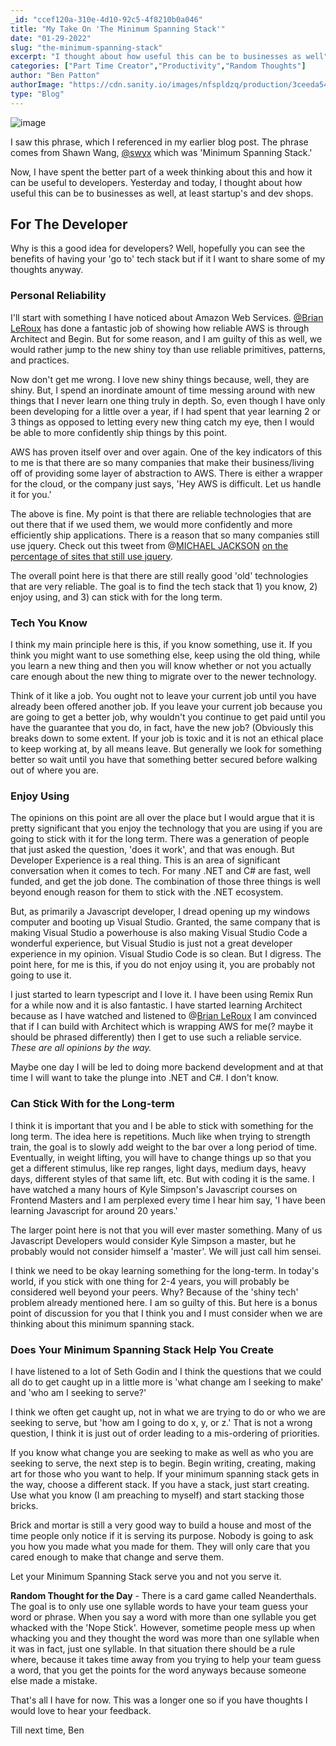 ```yaml
---
_id: "ccef120a-310e-4d10-92c5-4f8210b0a046"
title: "My Take On 'The Minimum Spanning Stack'"
date: "01-29-2022"
slug: "the-minimum-spanning-stack"
excerpt: "I thought about how useful this can be to businesses as well"
categories: ["Part Time Creator","Productivity","Random Thoughts"]
author: "Ben Patton"
authorImage: "https://cdn.sanity.io/images/nfspldzq/production/3ceeda54221c7c0614ecc51f955c7be39a1da34e-512x512.jpg"
type: "Blog"
---
```


![image](https://cdn.sanity.io/images/nfspldzq/production/cbc405950dd7e7cff79ff2417bc0e0ad07a357ef-1600x840.png?w=450)

I saw this phrase, which I referenced in my earlier blog post. The phrase comes from Shawn Wang, [@swyx](https://twitter.com/swyx) which was 'Minimum Spanning Stack.' 

Now, I have spent the better part of a week thinking about this and how it can be useful to developers. Yesterday and today, I thought about how useful this can be to businesses as well, at least startup's and dev shops. 

## For The Developer

Why is this a good idea for developers? Well, hopefully you can see the benefits of having your 'go to' tech stack but if it I want to share some of my thoughts anyway. 

### Personal Reliability

I'll start with something I have noticed about Amazon Web Services. [@Brian LeRoux](https://twitter.com/brianleroux) has done a fantastic job of showing how reliable AWS is through Architect and Begin. But for some reason, and I am guilty of this as well, we would rather jump to the new shiny toy than use reliable primitives, patterns, and practices. 

Now don't get me wrong. I love new shiny things because, well, they are shiny. But, I spend an inordinate amount of time messing around with new things that I never learn one thing truly in depth. So, even though I have only been developing for a little over a year, if I had spent that year learning 2 or 3 things as opposed to letting every new thing catch my eye, then I would be able to more confidently ship things by this point. 

AWS has proven itself over and over again. One of the key indicators of this to me is that there are so many companies that make their business/living off of providing some layer of abstraction to AWS. There is either a wrapper for the cloud, or the company just says, 'Hey AWS is difficult. Let us handle it for you.' 

The above is fine. My point is that there are reliable technologies that are out there that if we used them, we would more confidently and more efficiently ship applications. There is a reason that so many companies still use jquery. Check out this tweet from @[MICHAEL JACKSON](@mjackson) [on the percentage of sites that still use jquery](https://twitter.com/mjackson/status/1486556193145245696).  

The overall point here is that there are still really good 'old' technologies that are very reliable. The goal is to find the tech stack that 1) you know, 2) enjoy using, and 3) can stick with for the long term. 

### Tech You Know

I think my main principle here is this, if you know something, use it. If you think you might want to use something else, keep using the old thing, while you learn a new thing and then you will know whether or not you actually care enough about the new thing to migrate over to the newer technology. 

Think of it like a job. You ought not to leave your current job until you have already been offered another job. If you leave your current job because you are going to get a better job, why wouldn't you continue to get paid until you have the guarantee that you do, in fact, have the new job? (Obviously this breaks down to some extent. If your job is toxic and it is not an ethical place to keep working at, by all means leave. But generally we look for something better so wait until you have that something better secured before walking out of where you are. 

### Enjoy Using

The opinions on this point are all over the place but I would argue that it is pretty significant that you enjoy the technology that you are using if you are going to stick with it for the long term. There was a generation of people that just asked the question, 'does it work', and that was enough. But Developer Experience is a real thing. This is an area of significant conversation when it comes to tech. For many .NET and C# are fast, well funded, and get the job done. The combination of those three things is well beyond enough reason for them to stick with the .NET ecosystem. 

But, as primarily a Javascript developer, I dread opening up my windows computer and booting up Visual Studio. Granted, the same company that is making Visual Studio a powerhouse is also making Visual Studio Code a wonderful experience, but Visual Studio is just not a great developer experience in my opinion. Visual Studio Code is so clean. But I digress. The point here, for me is this, if you do not enjoy using it, you are probably not going to use it. 

I just started to learn typescript and I love it. I have been using Remix Run for a while now and it is also fantastic. I have started learning Architect because as I have watched and listened to @[Brian LeRoux](@brianleroux) I am convinced that if I can build with Architect which is wrapping AWS for me(? maybe it should be phrased differently) then I get to use such a reliable service. _These are all opinions by the way._

Maybe one day I will be led to doing more backend development and at that time I will want to take the plunge into .NET and C#. I don't know. 

### Can Stick With for the Long-term

I think it is important that you and I be able to stick with something for the long term. The idea here is repetitions. Much like when trying to strength train, the goal is to slowly add weight to the bar over a long period of time. Eventually, in weight lifting, you will have to change things up so that you get a different stimulus, like rep ranges, light days, medium days, heavy days, different styles of that same lift, etc. But with coding it is the same. I have watched a many hours of Kyle Simpson's Javascript courses on Frontend Masters and I am perplexed every time I hear him say, 'I have been learning Javascript for around 20 years.' 

The larger point here is not that you will ever master something. Many of us Javascript Developers would consider Kyle Simpson a master, but he probably would not consider himself a 'master'. We will just call him sensei. 

I think we need to be okay learning something for the long-term. In today's world, if you stick with one thing for 2-4 years, you will probably be considered well beyond your peers. Why? Because of the 'shiny tech' problem already mentioned here. I am so guilty of this. But here is a bonus point of discussion for you that I think you and I must consider when we are thinking about this minimum spanning stack. 

### Does Your Minimum Spanning Stack Help You Create

I have listened to a lot of Seth Godin and I think the questions that we could all do to get caught up in a little more is 'what change am I seeking to make' and 'who am I seeking to serve?' 

I think we often get caught up, not in what we are trying to do or who we are seeking to serve, but 'how am I going to do x, y, or z.' That is not a wrong question, I think it is just out of order leading to a mis-ordering of priorities. 

If you know what change you are seeking to make as well as who you are seeking to serve, the next step is to begin. Begin writing, creating, making art for those who you want to help. If your minimum spanning stack gets in the way, choose a different stack. If you have a stack, just start creating. Use what you know (I am preaching to myself) and start stacking those bricks. 

Brick and mortar is still a very good way to build a house and most of the time people only notice if it is serving its purpose. Nobody is going to ask you how you made what you made for them. They will only care that you cared enough to make that change and serve them. 

Let your Minimum Spanning Stack serve you and not you serve it. 

**Random Thought for the Day** - There is a card game called Neanderthals. The goal is to only use one syllable words to have your team guess your word or phrase. When you say a word with more than one syllable you get whacked with the 'Nope Stick'. However, sometime people mess up when whacking you and they thought the word was more than one syllable when it was in fact, just one syllable. In that situation there should be a rule where, because it takes time away from you trying to help your team guess a word, that you get the points for the word anyways because someone else made a mistake. 

That's all I have for now. This was a longer one so if you have thoughts I would love to hear your feedback. 

Till next time, 
Ben 

